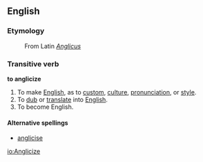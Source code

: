 ==English==
===Etymology===
: From Latin ''[[Anglicus]]''

===Transitive verb===
'''to anglicize'''
#To make [[English]], as to [[custom]], [[culture]], [[pronunciation]], or [[style]].
#To [[dub]] or [[translate]] into [[English]].
#To become English.

====Alternative spellings====
*[[anglicise]]

[[io:Anglicize]]